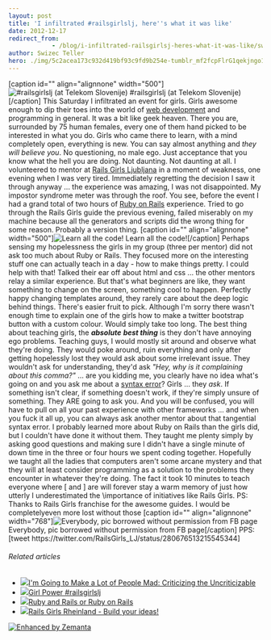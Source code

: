 ```yaml
---
layout: post
title: 'I infiltrated #railsgirlslj, here''s what it was like'
date: 2012-12-17
redirect_from: 
            - /blog/i-infiltrated-railsgirlsj-heres-what-it-was-like/swizec/5717
author: Swizec Teller
hero: ./img/5c2acea173c932d419bf93c9fd9b254e-tumblr_mf2fcpFlrG1qekjngo1_500.jpg
---
```

\[caption id="" align="alignnone" width="500"]![\#railsgirlslj (at Telekom Slovenije)](./img/5c2acea173c932d419bf93c9fd9b254e-tumblr_mf2fcpFlrG1qekjngo1_500.jpg "#railsgirlslj (at Telekom Slovenije)") #railsgirlslj (at Telekom Slovenije)\[/caption] This Saturday I infiltrated an event for girls. Girls awesome enough to dip their toes into the world of [web development](http://en.wikipedia.org/wiki/Web_development "Web development") and programming in general. It was a bit like geek heaven. There you are, surrounded by 75 human females, every one of them hand picked to be interested in what you do. Girls who came there to learn, with a mind completely open, everything is new. You can say almost anything and _they will believe you_. No questioning, no male ego. Just acceptance that you know what the hell you are doing. Not daunting. Not daunting at all. I volunteered to mentor at [Rails Girls Ljubljana](http://railsgirls.com/ljubljana) in a moment of weakness, one evening when I was very tired. Immediately regretting the decision I saw it through anyway ... the experience was amazing, I was not disappointed. My impostor syndrome meter was through the roof. You see, before the event I had a grand total of two hours of [Ruby on Rails](http://rubyonrails.org "Ruby on Rails") experience. Tried to go through the Rails Girls guide the previous evening, failed miserably on my machine because all the generators and scripts did the wrong thing for some reason. Probably a version thing. \[caption id="" align="alignnone" width="500"]![Learn all the code!](./img/d12a81b00a365127d310b656e058d008-tumblr_mf2z4svsYf1qekjngo1_500.jpg "Learn all the code!") Learn all the code!\[/caption] Perhaps sensing my hopelessness the girls in my group (three per mentor) did not ask too much about Ruby or Rails. They focused more on the interesting stuff one can actually teach in a day - how to make things pretty. I could help with that! Talked their ear off about html and css ... the other mentors relay a similar experience. But that's what beginners are like, they want something to change on the screen, something cool to happen. Perfectly happy changing templates around, they rarely care about the deep logic behind things. There's easier fruit to pick. Although I'm sorry there wasn't enough time to explain one of the girls how to make a twitter bootstrap button with a custom colour. Would simply take too long. The best thing about teaching girls, the _**absolute**_ _**best thing**_ is they don't have annoying ego problems. Teaching guys, I would mostly sit around and observe what they're doing. They would poke around, ruin everything and only after getting hopelessly lost they would ask about some irrelevant issue. They wouldn't ask for understanding, they'd ask _"Hey, why is it complaining about this comma?"_ ... are you kidding me, you clearly have no idea what's going on and you ask me about a [syntax error](http://en.wikipedia.org/wiki/Syntax_error "Syntax error")? Girls ... they _ask_. If something isn't clear, if something doesn't work, if they're simply unsure of something. They ARE going to ask you. And you will be confused, you will have to pull on all your past experience with other frameworks ... and when you fuck it all up, you can always ask another mentor about that tangential syntax error. I probably learned more about Ruby on Rails than the girls did, but I couldn't have done it without them. They taught me plenty simply by asking good questions and making sure I didn't have a single minute of down time in the three or four hours we spent coding together. Hopefully we taught all the ladies that computers aren't some arcane mystery and that they will at least consider programming as a solution to the problems they encounter in whatever they're doing. The fact it took 10 minutes to teach everyone where \[ and ] are will forever stay a warm memory of just how utterly I underestimated the \\importance of initiatives like Rails Girls. PS: Thanks to Rails Girls franchise for the awesome guides. I would be completelyeven more lost without those \[caption id="" align="alignnone" width="768"]![Everybody, pic borrowed without permission from FB page](https://fbcdn-sphotos-e-a.akamaihd.net/hphotos-ak-ash3/45026_482131445159472_1062267176_n.jpg "Everybody, pic borrowed without permission from FB page") Everybody, pic borrowed without permission from FB page\[/caption] PPS: \[tweet https&#x3A;//twitter.com/RailsGirls_LJ/status/280676513215545344]

###### Related articles

- [![](http://i.zemanta.com/noimg_108_80_80.jpg)](http://architects.dzone.com/articles/im-going-make-lot-people-mad)[I'm Going to Make a Lot of People Mad: Criticizing the Uncriticizable](http://architects.dzone.com/articles/im-going-make-lot-people-mad)
- [![](http://i.zemanta.com/132732551_80_80.jpg)](http://restreaming.me/2012/12/17/girl-power-railsgirlslj/)[Girl Power #railsgirlslj](http://restreaming.me/2012/12/17/girl-power-railsgirlslj/)
- [![](http://i.zemanta.com/noimg_4_80_80.jpg)](http://stackoverflow.com/questions/13587631/ruby-and-rails-or-ruby-on-rails)[Ruby and Rails or Ruby on Rails](http://stackoverflow.com/questions/13587631/ruby-and-rails-or-ruby-on-rails)
- [![](http://i.zemanta.com/131908525_80_80.jpg)](http://railslove.com/blog/2012/12/12/rails-girls-rheinland-build-your-ideas)[Rails Girls Rheinland - Build your ideas!](http://railslove.com/blog/2012/12/12/rails-girls-rheinland-build-your-ideas)

[![Enhanced by Zemanta](http://img.zemanta.com/zemified_e.png?x-id=2be5233f-2664-4f40-930b-87edc9bde000)](http://www.zemanta.com/?px "Enhanced by Zemanta")